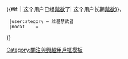 {{Userbox
  |border-c = #000000
  |border-s = 1
  |id-c     = #ffffff
  |id-s     = 20
  |id-fc    = #000000
  |info-c   = #c0c0c0
  |info-s   = 9
  |info-fc  = #000000
  |id       = <del>欲</del>
  |info     = {{#if: {{{reason|}}} | 出于{{{reason|}}}，}}{{#if: {{{year|}}} | 这个用户已经[[禁欲]]了{{For year month day|year={{{year}}}|month={{{month|1}}}|day={{{day|1}}}}}| 这个用户长期[[禁欲]]}}。
  |usercategory = 维基禁欲者
  |nocat    = {{{nocat|}}}
}}
<noinclude>[[Category:關注與興趣用戶框模板]]</noinclude>